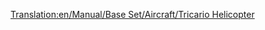 [[Translation:en/Manual/Base Set/Aircraft/Tricario Helicopter]]

{{es/Manual/Base Set/Aircraft/Helicópteros|Nombre=Helicóptero Tricario
|Imagen=[[File:en/Manual/Base Set/Aircraft/SikorskyHelicopter.png|Helicóptero Tricario]]
|Precio=61.522 € (30.761 £)
|Velocidad=322 km/h (200 mph)
|Coste-anual=4.556 € (2.278 £)
|Diseño=1957
|Duración=20
|Capacidad=40 pasajeros y 15 sacos de correo
|Descripción=El helicóptero Tricario es el primer helicóptero.
|Vida-real=Helicóptero Sikorsky S-62 
}}
